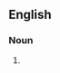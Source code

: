 ==English==
{{wikipedia| system software}}

===Noun===
{{head|en|noun}}

# {{alternative spelling of|system software|lang=en}}